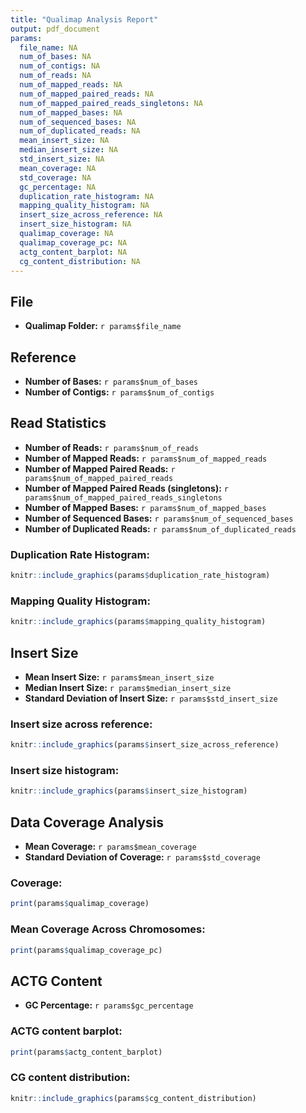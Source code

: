 ```yaml
---
title: "Qualimap Analysis Report"
output: pdf_document
params:
  file_name: NA
  num_of_bases: NA
  num_of_contigs: NA
  num_of_reads: NA
  num_of_mapped_reads: NA
  num_of_mapped_paired_reads: NA
  num_of_mapped_paired_reads_singletons: NA
  num_of_mapped_bases: NA
  num_of_sequenced_bases: NA
  num_of_duplicated_reads: NA
  mean_insert_size: NA
  median_insert_size: NA
  std_insert_size: NA
  mean_coverage: NA
  std_coverage: NA
  gc_percentage: NA
  duplication_rate_histogram: NA
  mapping_quality_histogram: NA
  insert_size_across_reference: NA
  insert_size_histogram: NA
  qualimap_coverage: NA
  qualimap_coverage_pc: NA
  actg_content_barplot: NA
  cg_content_distribution: NA
---
```


## File
- **Qualimap Folder:** `r params$file_name`

## Reference

- **Number of Bases:** `r params$num_of_bases`
- **Number of Contigs:** `r params$num_of_contigs`

## Read Statistics

- **Number of Reads:** `r params$num_of_reads`
- **Number of Mapped Reads:** `r params$num_of_mapped_reads`
- **Number of Mapped Paired Reads:** `r params$num_of_mapped_paired_reads`
- **Number of Mapped Paired Reads (singletons):** `r params$num_of_mapped_paired_reads_singletons`
- **Number of Mapped Bases:** `r params$num_of_mapped_bases`
- **Number of Sequenced Bases:** `r params$num_of_sequenced_bases`
- **Number of Duplicated Reads:** `r params$num_of_duplicated_reads`

### Duplication Rate Histogram:
```r
knitr::include_graphics(params$duplication_rate_histogram)
```

### Mapping Quality Histogram:
```r
knitr::include_graphics(params$mapping_quality_histogram)
```

## Insert Size
- **Mean Insert Size:** `r params$mean_insert_size`
- **Median Insert Size:** `r params$median_insert_size`
- **Standard Deviation of Insert Size:** `r params$std_insert_size`

### Insert size across reference:
```r
knitr::include_graphics(params$insert_size_across_reference)
```

### Insert size histogram:
```r
knitr::include_graphics(params$insert_size_histogram)
```

## Data Coverage Analysis
- **Mean Coverage:** `r params$mean_coverage`
- **Standard Deviation of Coverage:** `r params$std_coverage`

### Coverage:
```r
print(params$qualimap_coverage)
```

### Mean Coverage Across Chromosomes:
```r
print(params$qualimap_coverage_pc)
```

## ACTG Content
- **GC Percentage:** `r params$gc_percentage`

### ACTG content barplot:
```r
print(params$actg_content_barplot)
```

### CG content distribution:
```r
knitr::include_graphics(params$cg_content_distribution)
```

